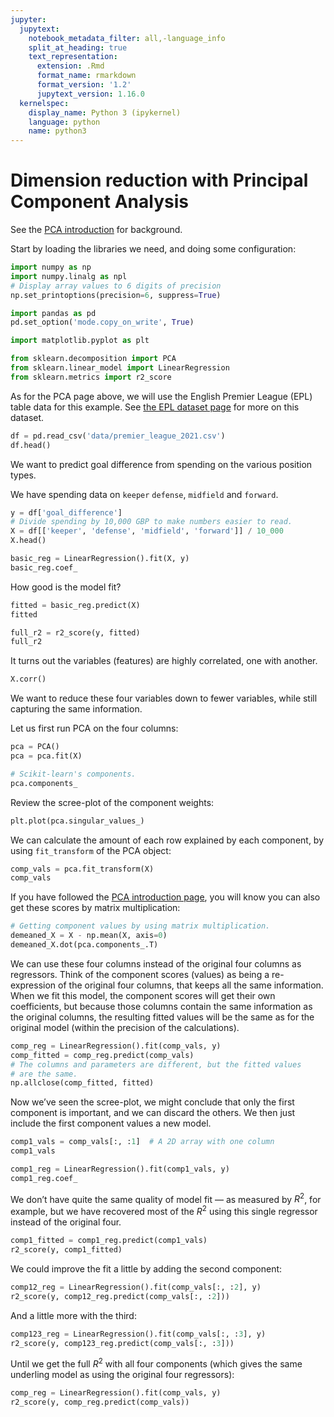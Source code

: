 ```yaml
---
jupyter:
  jupytext:
    notebook_metadata_filter: all,-language_info
    split_at_heading: true
    text_representation:
      extension: .Rmd
      format_name: rmarkdown
      format_version: '1.2'
      jupytext_version: 1.16.0
  kernelspec:
    display_name: Python 3 (ipykernel)
    language: python
    name: python3
---
```


# Dimension reduction with Principal Component Analysis

See the [PCA introduction](pca_introduction) for background.

Start by loading the libraries we need, and doing some configuration:

```python
import numpy as np
import numpy.linalg as npl
# Display array values to 6 digits of precision
np.set_printoptions(precision=6, suppress=True)

import pandas as pd
pd.set_option('mode.copy_on_write', True)

import matplotlib.pyplot as plt

from sklearn.decomposition import PCA
from sklearn.linear_model import LinearRegression
from sklearn.metrics import r2_score
```

As for the PCA page above, we will use the English Premier League (EPL) table
data for this example. See [the EPL dataset
page](https://github.com/odsti/datasets/tree/main/premier_league) for more on
this dataset.

```python
df = pd.read_csv('data/premier_league_2021.csv')
df.head()
```

We want to predict goal difference from spending on the various position types.


We have spending data on `keeper` `defense`, `midfield` and `forward`.

```python
y = df['goal_difference']
# Divide spending by 10,000 GBP to make numbers easier to read.
X = df[['keeper', 'defense', 'midfield', 'forward']] / 10_000
X.head()
```

```python
basic_reg = LinearRegression().fit(X, y)
basic_reg.coef_
```

How good is the model fit?

```python
fitted = basic_reg.predict(X)
fitted
```

```python
full_r2 = r2_score(y, fitted)
full_r2
```

It turns out the variables (features) are highly correlated, one with another.

```python
X.corr()
```

We want to reduce these four variables down to fewer variables, while still capturing the same information.

Let us first run PCA on the four columns:

```python
pca = PCA()
pca = pca.fit(X)

# Scikit-learn's components.
pca.components_
```

Review the scree-plot of the component weights:

```python
plt.plot(pca.singular_values_)
```

We can calculate the amount of each row explained by each component, by using `fit_transform` of the PCA object:

```python
comp_vals = pca.fit_transform(X)
comp_vals
```

If you have followed the [PCA introduction page](pca_introduction), you will know you can also get these scores by matrix multiplication:

```python
# Getting component values by using matrix multiplication.
demeaned_X = X - np.mean(X, axis=0)
demeaned_X.dot(pca.components_.T)
```

We can use these four columns instead of the original four columns as
regressors. Think of the component scores (values) as being a re-expression of
the original four columns, that keeps all the same information.  When we fit this model, the component scores will get their own coefficients, but because those columns contain the same information as the original columns, the resulting fitted values will be the same as for the original model (within the precision of the calculations).

```python
comp_reg = LinearRegression().fit(comp_vals, y)
comp_fitted = comp_reg.predict(comp_vals)
# The columns and parameters are different, but the fitted values
# are the same.
np.allclose(comp_fitted, fitted)
```

Now we've seen the scree-plot, we might conclude that only the first component
is important, and we can discard the others.  We then just include the first
component values a new model.

```python
comp1_vals = comp_vals[:, :1]  # A 2D array with one column
comp1_vals
```

```python
comp1_reg = LinearRegression().fit(comp1_vals, y)
comp1_reg.coef_
```

We don't have quite the same quality of model fit — as measured by $R^2$, for
example, but we have recovered most of the $R^2$ using this single regressor
instead of the original four.

```python
comp1_fitted = comp1_reg.predict(comp1_vals)
r2_score(y, comp1_fitted)
```

We could improve the fit a little by adding the second component:

```python
comp12_reg = LinearRegression().fit(comp_vals[:, :2], y)
r2_score(y, comp12_reg.predict(comp_vals[:, :2]))
```

And a little more with the third:

```python
comp123_reg = LinearRegression().fit(comp_vals[:, :3], y)
r2_score(y, comp123_reg.predict(comp_vals[:, :3]))
```

Until we get the full $R^2$ with all four components (which gives the same
underling model as using the original four regressors):

```python
comp_reg = LinearRegression().fit(comp_vals, y)
r2_score(y, comp_reg.predict(comp_vals))
```
